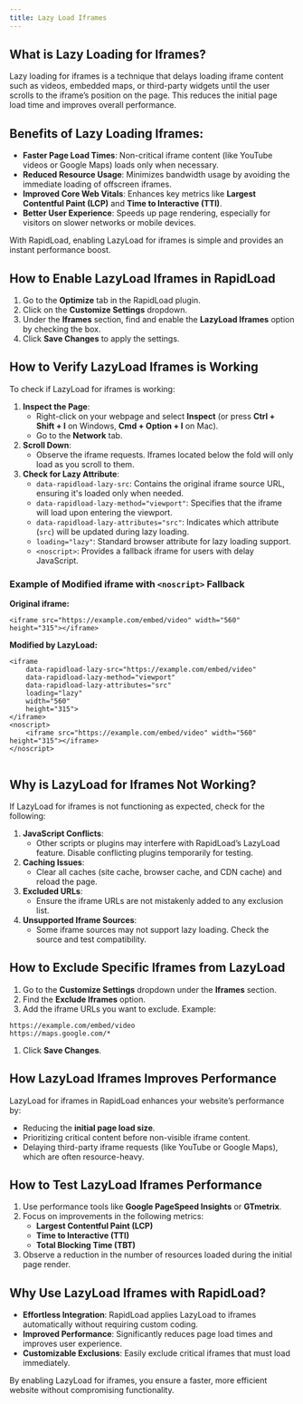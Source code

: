 ```yaml
---
title: Lazy Load Iframes
---   
```


## What is Lazy Loading for Iframes?

Lazy loading for iframes is a technique that delays loading iframe content such as videos, embedded maps, or third-party widgets until the user scrolls to the iframe’s position on the page. This reduces the initial page load time and improves overall performance.

## Benefits of Lazy Loading Iframes:

*   **Faster Page Load Times**: Non-critical iframe content (like YouTube videos or Google Maps) loads only when necessary.
*   **Reduced Resource Usage**: Minimizes bandwidth usage by avoiding the immediate loading of offscreen iframes.
*   **Improved Core Web Vitals**: Enhances key metrics like **Largest Contentful Paint (LCP)** and **Time to Interactive (TTI)**.
*   **Better User Experience**: Speeds up page rendering, especially for visitors on slower networks or mobile devices.

With RapidLoad, enabling LazyLoad for iframes is simple and provides an instant performance boost.

## How to Enable LazyLoad Iframes in RapidLoad

1. Go to the **Optimize** tab in the RapidLoad plugin.
2. Click on the **Customize Settings** dropdown.
3. Under the **Iframes** section, find and enable the **LazyLoad Iframes** option by checking the box.
4. Click **Save Changes** to apply the settings.

## How to Verify LazyLoad Iframes is Working

To check if LazyLoad for iframes is working:

1. **Inspect the Page**:
    *   Right-click on your webpage and select **Inspect** (or press **Ctrl + Shift + I** on Windows, **Cmd + Option + I** on Mac).
    *   Go to the **Network** tab.
2. **Scroll Down**:
    *   Observe the iframe requests. Iframes located below the fold will only load as you scroll to them.
3. **Check for Lazy Attribute**:
    *   `data-rapidload-lazy-src`: Contains the original iframe source URL, ensuring it's loaded only when needed.
    *   `data-rapidload-lazy-method="viewport"`: Specifies that the iframe will load upon entering the viewport.
    *   `data-rapidload-lazy-attributes="src"`: Indicates which attribute (`src`) will be updated during lazy loading.
    *   `loading="lazy"`: Standard browser attribute for lazy loading support.
    *   `<noscript>`: Provides a fallback iframe for users with delay JavaScript.

### Example of Modified iframe with `<noscript>` Fallback

**Original iframe:**

```plain
<iframe src="https://example.com/embed/video" width="560" height="315"></iframe>
```

  

**Modified by LazyLoad:**

```plain
<iframe 
    data-rapidload-lazy-src="https://example.com/embed/video" 
    data-rapidload-lazy-method="viewport" 
    data-rapidload-lazy-attributes="src" 
    loading="lazy" 
    width="560" 
    height="315">
</iframe>
<noscript>
    <iframe src="https://example.com/embed/video" width="560" height="315"></iframe>
</noscript>


```

## Why is LazyLoad for Iframes Not Working?

If LazyLoad for iframes is not functioning as expected, check for the following:

1. **JavaScript Conflicts**:
    *   Other scripts or plugins may interfere with RapidLoad’s LazyLoad feature. Disable conflicting plugins temporarily for testing.
2. **Caching Issues**:
    *   Clear all caches (site cache, browser cache, and CDN cache) and reload the page.
3. **Excluded URLs**:
    *   Ensure the iframe URLs are not mistakenly added to any exclusion list.
4. **Unsupported Iframe Sources**:
    *   Some iframe sources may not support lazy loading. Check the source and test compatibility.

## How to Exclude Specific Iframes from LazyLoad

1. Go to the **Customize Settings** dropdown under the **Iframes** section.
2. Find the **Exclude Iframes** option.
3. Add the iframe URLs you want to exclude. Example:

```plain
https://example.com/embed/video  
https://maps.google.com/*
```

1. Click **Save Changes**.

## How LazyLoad Iframes Improves Performance

LazyLoad for iframes in RapidLoad enhances your website’s performance by:

*   Reducing the **initial page load size**.
*   Prioritizing critical content before non-visible iframe content.
*   Delaying third-party iframe requests (like YouTube or Google Maps), which are often resource-heavy.

## How to Test LazyLoad Iframes Performance

1. Use performance tools like **Google PageSpeed Insights** or **GTmetrix**.
2. Focus on improvements in the following metrics:
    *   **Largest Contentful Paint (LCP)**
    *   **Time to Interactive (TTI)**
    *   **Total Blocking Time (TBT)**
3. Observe a reduction in the number of resources loaded during the initial page render.

## Why Use LazyLoad Iframes with RapidLoad?

*   **Effortless Integration**: RapidLoad applies LazyLoad to iframes automatically without requiring custom coding.
*   **Improved Performance**: Significantly reduces page load times and improves user experience.
*   **Customizable Exclusions**: Easily exclude critical iframes that must load immediately.

  

By enabling LazyLoad for iframes, you ensure a faster, more efficient website without compromising functionality.